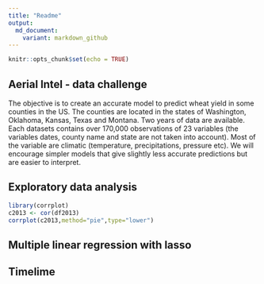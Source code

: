 ```yaml
---
title: "Readme"
output:
  md_document:
    variant: markdown_github
---
```


```r
knitr::opts_chunk$set(echo = TRUE)
```

## Aerial Intel - data challenge
The objective is to create an accurate model to predict wheat yield in some counties in the US. The counties are located in the states of Washington, Oklahoma, Kansas, Texas and Montana. Two years of data are available. Each datasets contains over 170,000 observations of 23 variables (the variables dates, county name and state are not taken into account). Most of the variable are climatic (temperature, precipitations, pressure etc). 
We will encourage simpler models that give slightly less accurate predictions but are easier to interpret. 

## Exploratory data analysis

```r
library(corrplot)
c2013 <- cor(df2013)
corrplot(c2013,method="pie",type="lower")
```

## Multiple linear regression with lasso

## Timelime

```r

```

